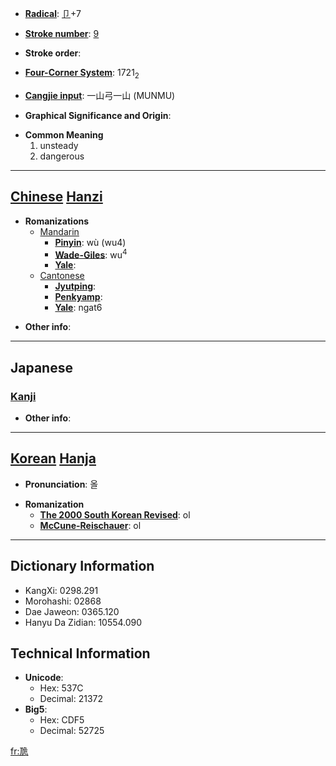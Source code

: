 * '''[[Wiktionary:Chinese radical index| Radical]]''': [[Wiktionary:Chinese radical index 卩|卩]]+7

* '''[[Wiktionary:Chinese total strokes index|Stroke number]]''': [[Wiktionary:Chinese total strokes index 9|9]]

* '''Stroke order''': 

* '''[[Wiktionary:Chinese four corner index|Four-Corner System]]''': 1721<sub>2</sub>

* '''[[Wiktionary:Chinese Cangjie index|Cangjie input]]''': 一山弓一山 (MUNMU)

* '''Graphical Significance and Origin''': 

* '''Common Meaning'''
*#unsteady
*# dangerous


----

== [[Chinese]] [[Hanzi]] ==

* '''Romanizations'''
** [[Mandarin]]
*** '''[[Pinyin]]''': wù (wu4)
*** '''[[Wade-Giles]]''': wu<sup>4</sup>
*** '''[[Yale]]''': 
**[[Cantonese]]
***'''[[Jyutping]]''':
***'''[[Penkyamp]]''': 
***'''[[Yale]]''': ngat6

* '''Other info''': 

----

==Japanese==
===[[Kanji]]===
{{kanji|on readings=[[ごつ]] (gotsu), [[ごち]] (gochi)
|kun readings=[[あやい]] (ayai)
}}

* '''Other info''':  

----

== [[Korean]] [[Hanja]] ==

* '''Pronunciation''': 올

* '''Romanization'''
** '''[[The 2000 South Korean Revised Romanization|The 2000 South Korean Revised]]''': ol
** '''[[McCune-Reischauer]]''': ol

----

== Dictionary Information ==

* KangXi: 0298.291
* Morohashi: 02868
* Dae Jaweon: 0365.120
* Hanyu Da Zidian: 10554.090

== Technical Information ==

* '''Unicode''':
** Hex: 537C
** Decimal: 21372
* '''Big5''':
** Hex: CDF5
** Decimal: 52725

[[fr:卼]]